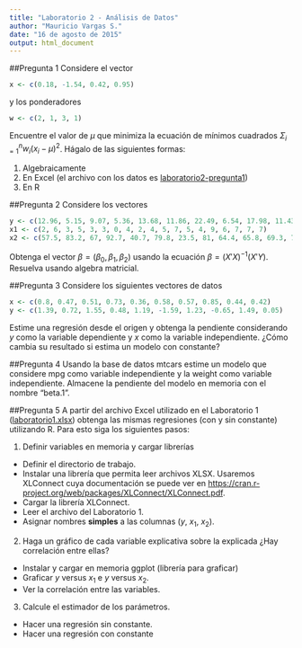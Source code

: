 ```yaml
---
title: "Laboratorio 2 - Análisis de Datos"
author: "Mauricio Vargas S."
date: "16 de agosto de 2015"
output: html_document
---
```


##Pregunta 1
Considere el vector
```r
x <- c(0.18, -1.54, 0.42, 0.95)
```
y los ponderadores
```r
w <- c(2, 1, 3, 1)
```
Encuentre el valor de $\mu$ que minimiza la ecuación de mínimos cuadrados $\Sigma_{i=1}^n w_i(x_i-\mu)^2$. Hágalo de las siguientes formas:

1. Algebraicamente
2. En Excel (el archivo con los datos es <a href="http://pachamaltese.github.io/econometria/laboratorio2/laboratorio2-pregunta1.xlsx">laboratorio2-pregunta1</a>)
3. En R

##Pregunta 2
Considere los vectores
```r
y <- c(12.96, 5.15, 9.07, 5.36, 13.68, 11.86, 22.49, 6.54, 17.98, 11.43, 9.73, 5.44, 5.73, 8.84, 3.78, 4.74, 4.62, 3.92, 5.2)
x1 <- c(2, 6, 3, 5, 3, 3, 0, 4, 2, 4, 5, 7, 5, 4, 9, 6, 7, 7, 7)
x2 <- c(57.5, 83.2, 67, 92.7, 40.7, 79.8, 23.5, 81, 64.4, 65.8, 69.3, 72.9, 107.5, 92.1, 86.1, 89.4, 93.3, 107.1, 116.9)
```
Obtenga el vector $\beta = (\beta_0,\beta_1,\beta_2)$ usando la ecuación $\beta = (X'X)^{-1}(X'Y)$. Resuelva usando algebra matricial.

##Pregunta 3
Considere los siguientes vectores de datos
```r
x <- c(0.8, 0.47, 0.51, 0.73, 0.36, 0.58, 0.57, 0.85, 0.44, 0.42)
y <- c(1.39, 0.72, 1.55, 0.48, 1.19, -1.59, 1.23, -0.65, 1.49, 0.05)
```
Estime una regresión desde el origen y obtenga la pendiente considerando $y$ como la variable dependiente y $x$ como la variable independiente. ¿Cómo cambia su resultado si estima un modelo con constante?

##Pregunta 4
Usando la base de datos mtcars estime un modelo que considere mpg como variable independiente y la weight como variable independiente. Almacene la pendiente del modelo en memoria con el nombre "beta.1".

##Pregunta 5
A partir del archivo Excel utilizado en el Laboratorio 1 (<a href="http://pachamaltese.github.io/econometria/laboratorio1/laboratorio1.xlsx">laboratorio1.xlsx</a>) obtenga las mismas regresiones (con y sin constante) utilizando R. Para esto siga los siguientes pasos:

1. Definir variables en memoria y cargar librerías
  + Definir el directorio de trabajo.
  + Instalar una librería que permita leer archivos XLSX. Usaremos XLConnect cuya documentación se puede ver en <a href="https://cran.r-project.org/web/packages/XLConnect/XLConnect.pdf">https://cran.r-project.org/web/packages/XLConnect/XLConnect.pdf</a>.
  + Cargar la librería XLConnect.
  + Leer el archivo del Laboratorio 1.
  + Asignar nombres <b>simples</b> a las columnas ($y$, $x_1$, $x_2$).
2. Haga un gráfico de cada variable explicativa sobre la explicada ¿Hay correlación entre ellas?
  + Instalar y cargar en memoria ggplot (librería para graficar)
  + Graficar $y$ versus $x_1$ e $y$ versus $x_2$.
  + Ver la correlación entre las variables.
3. Calcule el estimador de los parámetros.
  + Hacer una regresión sin constante.
  + Hacer una regresión con constante